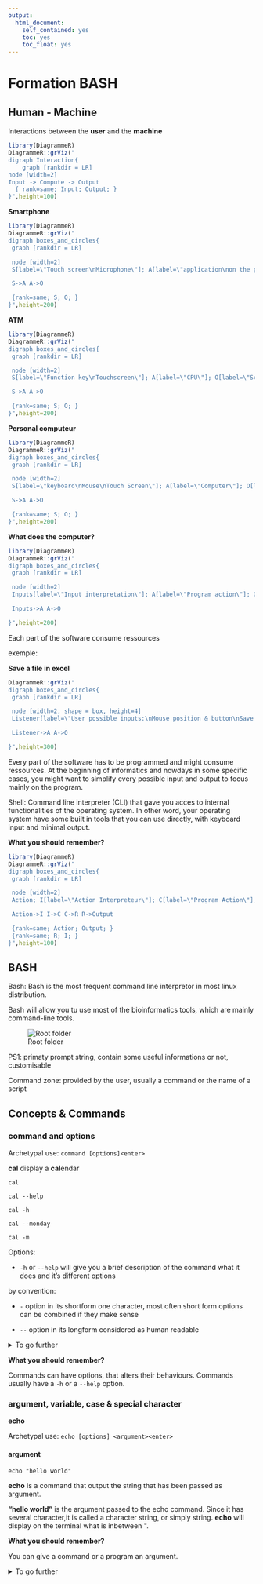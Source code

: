 ```yaml
---
output:
  html_document:
    self_contained: yes
    toc: yes
    toc_float: yes
---
```



# Formation BASH

## Human - Machine

Interactions between the **user** and the **machine**

```r
library(DiagrammeR)
DiagrammeR::grViz("
digraph Interaction{
	graph [rankdir = LR]
node [width=2]
Input -> Compute -> Output
  { rank=same; Input; Output; }
}",height=100)
```
**Smartphone**

```r
library(DiagrammeR)
DiagrammeR::grViz("
digraph boxes_and_circles{
 graph [rankdir = LR]

 node [width=2]
 S[label=\"Touch screen\nMicrophone\"]; A[label=\"application\non the phone\"]; O[label=\"screen\nspeaker\nheadphone\"];

 S->A A->O

 {rank=same; S; O; }
}",height=200)
```

**ATM**


```r
library(DiagrammeR)
DiagrammeR::grViz("
digraph boxes_and_circles{
 graph [rankdir = LR]

 node [width=2]
 S[label=\"Function key\nTouchscreen\"]; A[label=\"CPU\"]; O[label=\"Screen\nPrinter\nDispenser\"];

 S->A A->O

 {rank=same; S; O; }
}",height=200)
```

**Personal computeur**

```r
library(DiagrammeR)
DiagrammeR::grViz("
digraph boxes_and_circles{
 graph [rankdir = LR]

 node [width=2]
 S[label=\"keyboard\nMouse\nTouch Screen\"]; A[label=\"Computer\"]; O[label=\"Screen\nSpeaker\nany other device\"];

 S->A A->O

 {rank=same; S; O; }
}",height=200)
```

**What does the computer?**

```r
library(DiagrammeR)
DiagrammeR::grViz("
digraph boxes_and_circles{
 graph [rankdir = LR]

 node [width=2]
 Inputs[label=\"Input interpretation\"]; A[label=\"Program action\"]; O[label=\"Output response\"];

 Inputs->A A->O

}",height=200)
```


Each part of the software consume ressources

exemple:

**Save a file in excel**
```r
DiagrammeR::grViz("
digraph boxes_and_circles{
 graph [rankdir = LR]

 node [width=2, shape = box, height=4]
 Listener[label=\"User possible inputs:\nMouse position & button\nSave button\nMenu navigation\nKeyboard command(CTRL+S,ALT+F->ALT+S)\"]; A[label=\"Program action:\n Save the file\"]; O[label=\"Output response:\nLoading bar is displayed during the  writting\nThe file name does not have a star anymore\nThe save button is grey\"];

 Listener->A A->O

}",height=300)
```

Every part of the software has to be programmed and might consume ressources. At the beginning of informatics and nowdays in some specific cases, you might want to simplify every possible input and output to focus mainly on the program.

Shell: Command line interpreter (CLI) that gave you acces to internal functionalities of the operating system. In other word, your operating system have some built in tools that you can use directly, with keyboard input and minimal output.

**What you should remember?**

```r
library(DiagrammeR)
DiagrammeR::grViz("
digraph boxes_and_circles{
 graph [rankdir = LR]

 node [width=2]
 Action; I[label=\"Action Interpreteur\"]; C[label=\"Program Action\"]; R[label=\"Program Reaction\"]; Output

 Action->I I->C C->R R->Output

 {rank=same; Action; Output; }
 {rank=same; R; I; }
}",height=100)
```


## BASH

Bash: Bash is the most frequent command line interpretor in most linux distribution.

Bash will allow you tu use most of the bioinformatics tools, which are mainly command-line tools.

![Root folder](Bash_Screenshot.png)

PS1: primaty prompt string, contain some useful informations or not, customisable

Command zone: provided by the user, usually a command or the name of a script 

## Concepts & Commands

### command and options

Archetypal use: `command [options]<enter>`

**cal**
display a **cal**endar

````
cal

cal --help

cal -h

cal --monday

cal -m
````

Options:

* `-h` or `--help` will give you a brief description of the command what it does and it's different options

by convention:

* `-` option in its shortform one character, most often short form options can be combined if they make sense

* `--` option in its longform considered as human readable


<details>
<summary>To go further</summary>
<p>  
````
cal --year

cal -ym
````

**man**ual

Archetypal use: `man [options] <command><enter>`

man is a command to acces the build in help of a command.

* use `space` button to scroll to the next page

* use `q` to quit

````
man cal

man man
````

**man** description can be a little bit austere
</p>
</details>


**What you should remember?**

Commands can have options, that alters their behaviours.
Commands usually have a `-h` or a `--help` option.

### argument, variable, case & special character

**echo**

Archetypal use: `echo [options] <argument><enter>`

#### argument

````
echo "hello world"
````

**echo** is a command that output the string that has been passed as argument.

**"hello world"** is the argument passed to the echo command. Since it has several character,it is called a character string, or simply string. **echo** will display on the terminal what is inbetween \".

**What you should remember?**

You can give a command or a program an argument.

<details>
<summary>To go further</summary>
<p>  
Technically an option is a reserved argument. Both have to be anticipated by the programmers.
<p>
<details>


#### variable

Archetypal use: `<name of my variable>=<value of my variable><enter>`


````
ma_variable_pour_l_example="hello world"
````

**ma_variable_pour_l_example** is a variable, it has a name \"ma_variable_pour_l_example\" and we assign it the value "hello world". A variable is a place holder for a value that we may not want to write directly for any reason (multiple access across the file, possible modification, unknown value before execution of code).

**=** is an operator that will create the variable and initiate it with the value that follows, be careful not to leave some space before or after, otherwise the BASH will interpret it as a command call to ma_variable_pour_l_example, which should results to an error.

**\_** since BASH interpret spaces as command separator we could not call our variable `ma variable pour l example` otherwise it would have call the `ma` command and `variable pour l example` would have been considered as arguments. Since the `-` is by convention reserved to the options, `_` is a good alternative.

````
echo ma_variable_pour_l_example
echo "${ma_variable_pour_l_example}"
````

BASH will need some special character to interpret it as a variable and not just as a simple string.

`${}` will allow access to the value of the variable. They is some other ways to access variable values but `${}` has proven to be portable between command line interpretors and their different versions.


#### case

````
echo "${Ma_variable_pour_l_example}"
````

For BASH and every other Linux based command line interpretor (everything out of windows DOS or powershell) there is a difference between ma_variable_pour_l_example and Ma_variable_pour_l_example. 


##### Recommandations

They is several norms for naming variables but they might not be respected. We will recomand you to:

* don't use full upper case letters 

* name your variable with an human readable name

* avoid any space since they will be rejected by most interpretors

* avoid any special caracter `§%µ£...`

* avoid any reserved caracter `\${}...`

* avoid any punctuation


<details>
<summary>to go further</summary>
<p>  

**escape character**

````
Ma_variable_pour_l_example=${ma_variable_pour_l_example}
````

We can use the value of a variale and copy it to another variable

````
echo "${ma_variable_pour_l_example}${Ma_variable_pour_l_example}"
````

We can use several variables in the same call

````
echo -e "${ma_variable_pour_l_example}\n\"${Ma_variable_pour_l_example}\""
````

`-e` is the echo option allowing interpretation of backslash escapes.

The escape character came in two forms:

In `\n`, the backslash (`\`) is there for the interpreter to say that the following one (`n`) is not a regular `n` but is to be considered as a control character. `\n` is a line feed, or a newline character. `\t` is the tabulation character.

In `\"`, the backslash is there for the interpreter to say that the following one(`\"`) is to be considered as a regular character. In this case the `\` is considered as an escape character preventing interpretation of the following character. 


**Naming Convention**

You can enconter several naming convention:

Formatting | 	Name(s)
:-:|:-:
twowords | flat case
TWOWORDS |	upper flat case
twoWords |	(lower) camelCase, dromedaryCase
TwoWords |	(upper) CamelCase, PascalCase
two_words |	snake_case, pothole_case
TWO_WORDS |	SCREAMING_SNAKE_CASE, MACRO_CASE, CONSTANT_CASE
Two_Words |	Camel_Snake_Case
two-words |	kebab-case, dash-case, lisp-case
TWO-WORDS |	TRAIN-CASE, COBOL-CASE, SCREAMING-KEBAB-CASE
Two-Words |	Train-Case, HTTP-Header-Case
source wikipedia:[https://en.wikipedia.org/wiki/Naming_convention_(programming)](https://en.wikipedia.org/wiki/Naming_convention_(programming))

**environment vairable**

Some variables are already defined by the operating system for internal operations. Do not use their name since it may create a conflict. They are usually written in capital letters only. They can be access with the `printenv` command.
</p>
</details>

**What you should remember?**

* You can store informations into a variable.
* You can access information of a variable using `${<name_of_the variable>}`.
* Be careful of the letter case, more generally be careful of how you name your variables


### Directory, root directory, path, home, working directory, absolute path, relative path

#### Directory

A directory (also called folder) is a file system cataloging structures that contains references to other computer files and possibly other directories. In other words, a directory may have directories inside or files. Directories have a stem leaves structures (parent - children) which is also considered as a hierarchical structure. 

**ls**
Archetypal use: `ls [options] <path to the folder to list><enter>`

To known the content of a directory you can use the ls (**l**i**s**t) command and the path (will be explained later) to the directory as argument. Without arument, `ls` will list everything in the working directory (will also be explained later).

If you don't provide a path to a folder, ls will list the working directory.

#### root directory

The root directory is the top most directory in a hierarchy. 

In a Unix operating system, it look like this:

````
ls /
````

![Root folder](Ubuntu_Filesystem_Hierarchy.png)

Most of the linux distribution share the same directory structure at the top most level. In windows, each disk has it's own root. 

#### path

To determine a localisation in the folders hierarchical structure, we use a path.

````
/bioinfo/users/ltaing/CondaCache/Rsystempiper-9f39fb2df62d3251cbebca4ab7700d89/bin
````

The leftiest `/` (called slash) refers to the root each names. `bioinfo` is the name of the folder at the root level and `users` directory is included inside `bioinfo`. Each other slash are considered as folder separator. The rightiest name (`bin` in our case), can either be a folder or a file. In that case, `bin` is a folder.

Since `bin` is a folder, `/bioinfo/users/ltaing/CondaCache/Rsystempiper-9f39fb2df62d3251cbebca4ab7700d89/bin` and `/bioinfo/users/ltaing/CondaCache/Rsystempiper-9f39fb2df62d3251cbebca4ab7700d89/bin/` are equivalent.

In windows the folder separator is '\' (backslash or antislash).

#### home directory

The home directory is the directory containing the files (and directories) of a specific user. The concept of home directory is present in all operating system. Usually, it is the active directory when you open a terminal. To know the path to your home you can use the environment variable `$HOME` such as `echo $HOME`.

Sometimes, you can see `~` as a place holder for the home directory.


#### working directory

**pwd**

Archetypal use: `pwd [options]<enter>`


Since you open a terminal and until you close it, you are somewhere in the file system. That somewhere is called the working directory. When you open a terminal, your working directory is your home directory. To known the current working directory you can use the `pwd` command (**p**rint **w**orking **d**irectory).

**cd**

Archetypal use: `cd [options] <path to the destination><enter>`

If you want to change the directory you can use the cd (**c**hange **d**irectory) command.


````
cd /
ls
pwd
cd $HOME
ls
pwd
````

If you don't precise a destination directory, cd will **c**hange the **d**irectory to the home directory.

**self directory:.** 

`.` is a shortcut from the current directory to the current directory.

````
cd $HOME
ls -a
pwd
cd .
pwd
````

Not very useful for now, but quite illustrative.

**parent directory:..** 

`..` is a shortcut from the current directory to the parent directory (one directory above in the tree).

````
cd $HOME
pwd
cd ..
pwd
cd $USER
pwd
````

Every directory have a `..` shortcut even the root directory. In that case it point to the root directory itself. 

**absolute and relative path**

When we look at a path, they're is two possible origins:

* **from the current directory**, the path is then called **relative path**. Technically a relative path is something that begins with `./` but its presence is not mandatory and most often omitted.


* **from the root directory**, the path is then called **absolute path**. Even if it can handle `..` in it's folders, an absolute path should be the most direct path to the destination.

As long as they point to the same location they are strictly similar. Depending on the circusmstances one might be more fitted to the other.

#### create and delete directories

Archetypal use: `mkdir [options] <name of the directory to create><enter>`

**m**a**k**e **dir**ectory named <name of the directory to create> inside the working directory.

````
pwd
mkdir example_directory
cd example_directory
pwd
cd ..
mkdir example_directory
````

If the working directory already contains a `example_directory`, mkdir will output (return) an error message. 

<details>
<summary>to go further</summary>
<p>  

You can also provide a path to the directory that you want to create. By default, only the lastest directory of a path can be created, meaning that every other directory in the path must exists before.
<p>
</details>


**rmdir**

**r**e**m**ove **dir**ectory named <path of the directory to delete>

Archetypal use: `rmdir [options] <name of the directory to delete><enter>`

````
ls 
rmdir example_directory
ls 
````

If the working directory do not contains a `example_directory`, rmdir will output (return) an error message. 


**What you should remember?**

* You are always in a directory. The shortcut to the directory where you are located is called **working directory**.

* `pwd` will print your working directory.

* The **root** directory is the top most directory in the hierarchical structure of directories.

* A path is the folder succession to destination (wherever it is a file or a directory).

* An absolute path is a path from the root directory

* A relative path is a patf from the working directory

### File, copy, move, remove

A file is a computer ressource to record ny kind of data (text, sound, video, picture, software). Most of the time they contain an extension (.txt for example) to indicate the kind of stored data.

We can distinguate two kind of files:

* **text file** also refered as flat file. These files contains text that can be directly read within the shell

* **binary file** any other kind of file that can not be directly read from the shell. Since the begenning of this lesson, every command or program that we use are binary files.

**touch**

Archetypal use: `touch [options] <file that you want to create><enter>`

````
mkdir example_directory
cd example_directory
touch exemple_file_a.txt
ls -al --time-style=full-iso
````

Touch create an empty file, the 5th column of the `ls -al` is the file size, in our case it should be 0. It is a misuse of the touch programs.

#### cp


**c**o**p**y  a file

Archetypal use: `copy [options] <path of the source> <path of the destination><enter>`

Copy as its name might suggest create a copy of the source to the destination.

````
touch exemple_file_a.txt
ls -al --time-style=full-iso
cp exemple_file_a.txt exemple_file_b.txt
ls -al --time-style=full-iso
mkdir exemple_directory_b
cp exemple_file_a.txt exemple_directory_b/.
````

Since copy do not alter the source destination, it remains what it was before the copy call. In the last command we ask copy to copy `exemple_file_a.txt` into the directory


#### rm

**r**e**m**ove  a file

Archetypal use: `rm [options] <path of the file to remove><enter>`

````
touch exemple_file_to_be_remove.txt
ls -al --time-style=full-iso
rm -i exemple_file_to_be_remove.txt
ls -al --time-style=full-iso
touch exemple_file_to_be_remove.txt
ls -al --time-style=full-iso
rm exemple_file_to_be_remove.txt
````

Be careful of what you remove, since rm do not ask for any confirmation and that the file is not store in a trash bin directory, it will be lost forever.

#### mv

**m**o**v**e

Archetypal use: `mv [options] <path of the source> <path of the destination><enter>`

move change the location of the source file to the location of the destination. It will remove the source file.

````
touch exemple_file_a.txt
touch exemple_file_b.txt
ls -al --time-style=full-iso
mv -i exemple_file_a.txt exemple_file_c.txt
ls -al --time-style=full-iso
mv -i exemple_file_c.txt exemple_file_b.txt
````

Be careful of overwritting pre existing files, if the `-i` weren't present, mv would have simply replace pre existing `exemple_file_b.txt`.

**What you should remember?**

* You can directly read a text file. You can not directly read a binary file.
* copy `<source> <destination>`
* rm `<target>`
* mv = cp `<source> <destination>` then rm `<source>`

### text file: cat, head, tail, more

#### cat

con**cat**enate

Archetypal use: `cat [options] <path of the file to concatenate><enter>`

The command reads files sequentially and write them to standard output. Cat can read any text file and will dispolay it on termional.


in the folder where this example is located, try:
````
cat fastqc_data.txt
````

#### head 

Archetypal use: `head [options] <path of the file><enter>`

**head** will allow you to access to the first lines of a flat files.

````
head fastqc_data.txt
````

#### tail

Archetypal use: `tail [options] <path of the file><enter>`

**tail** will allow you to access to the last lines of a flat files.

````
tail fastqc_data.txt
````

#### more 

Archetypal use: `more [options] <path of the file><enter>`

**more** allows you to display a text file, page by page and use `space` to moove to the **next** page and `q` to quit. 

````
more fastqc_data.txt
````

### less


**What you should remember?**

* cat Print everything
* head print the first 10 lines
* tails print the last 10 lines
* more page by page display

## Permissions

### ownership

Each file or directory bleongs to a user and a group. To know the owner of a file, you can use the `ls -l` information. The owner information is displayed in the second column. The third column is the owner information. The owner of a file can change permissions on this file.
 
In most of operating system, permissions are the rights that you have on a file or a directory.

From the owner point of view: 
### read

If you have the **r**ead rigth then you can read it, in the shell or using any fitted program. The read rights means that you can use a program to read it such as cat or any text editor. It means also that if you don't have the read rights, you can't use any unix tools or program to access it such as `cp` or `cat` for example. 

### write

If you have the **w**right rigth then you can wright it, in the shell or using any fitted program. It means that you can modify (add/delete) all or part of it.

### execute

If you have the e**x**ecute rigth then you can execute it wherever it is a text file (called a script) or a binary file (program of application), in the shell or using any fitted program.

### chmod

To know the rights that you have on a file. you can une the `ls` command with the `-l` options. The right are displayed in the first columns caracter 2 to 5. If you have a right, the corresponding letter is displayed if not, an hyphen is displayed.

**ch**ange **mod**e 

If you want to change the rights that you have on a right you can use the `chmod` command.

````
ls -l fastqc_data.txt
cat fastqc_data.txt
chmod u-r fastqc_data.txt
ls -l fastqc_data.txt
cat fastqc_data.txt
chmod u+r fastqc_data.txt
ls -l fastqc_data.txt
cat fastqc_data.txt
````

The `u-r` option means for the user (the owner) remove the read right. The `u+r` option mean for the user (the owner) to add the read rigth. You can only change the rights of the files that you own. You can encounter other way to defined rights to a file base on number but for a simpler use, we recommand you to stay with this formalism until you are more familiar with shell.

<details>
<summary>to go further</summary>
<p>  

* In the `ls -l` output, we can see that there is place for other users rights. You are defined as **u**ser. Other users are defined by the relation they share with you. You also belongs to a **g**roup, at least a group of yourself. You may want to share some rights with the group and not to unknown users or users outsite the group. The third and last group of users are the **o**thers.

* The directories also have rights. You need the execute permissions to cross a directory.

</p>
</details>

**What you should remember?**

* Somebody owns a file or a directory, the owner.

* Everything is based from the owner point of view, the user, the group and the other.

* Read rights: can open it, can copy it.

* Write rights: can open it, modify it.

* Execute can execute it.

* Directories have rights also.


## looking for a string

**grep**

grep is a powerful tool to look into an input (most likely a text file) and select lines that fit a pattern and print the result it into the shell.

Archetypal use: `grep [options] \"<pattern to look for>\"  <path of the file to look into><enter>`

from the example file:
````
grep "total" fastq_report.txt
````

**sed**

**s**tring **ed**itor

Archetypal use: `sed [options] s/<motif to replace>/<replace motif>/ <file where to substitute strings><enter>`

````
sed s/lieng/tom/ example_ls_output.txt
````

As you can see if the line in the file do not contain any match with the motif, it will be output unaltered.

As you can see only the first occurence of lieng is substitute in each line.

If you want to susbtitute every occurence of lieng, you have to add the global option.

sed s/<motif to replace>/<replace motif>/g


**What you should remember?**

* You can search for a specific string into a file.

* You can replace a specific string with the string of your choice in a file.

## scripts

In some occasions, it can be more convenient to store instructions (commands) in a file and executes these instructions in one time. A file with bash instructions is then called a bash script. By convention, it has a `.sh` extension. In that script file, each instuction is on a new line. They will be executed sequentially (one by one, from top to bottom) and each instruction will have to finish before going to the next one.

Before executing a bash script, you need the execution rights.

To add the execution rights to a script that you own you must use the `chmod` command with the `u+x` argument.

To execute a script you simply need to enter the path to it.

Assuming that you are in the repertory where the script is located:

./<name of the script>.sh

Depending on configuration, you may be able to simply use the name without using the `./`

You can also execute a script that is not in the working directory by using it path (absolute or relative).

<path to the script directory>/<name of the script>.sh


## streams

### standard streams

Each programs (unix tools, script, applications) can use 3 streams to interact with the user.

#### stdin

The **st**andard **in**put consist of all the keyboard input since the program is called.

example:
````
touch example_file.txt
rm -i example_file.txt
````

When using the `-i` option, `rm` is waiting for some standard input (keyboard input) before acting. In this case `touch` do not use any standard input `example_file.txt` is an argument. Standard input may not be mandatory.

#### stdout

The **st**andard **out**put consist of what the program should exit during a regular execution.

````
pwd
````

The path to the working directory is displayed on screen and constitute the standard output of `pwd`. As for the standard input, the stdout input may not be mandatory, for example `cp` or `mv` doesn't have any standard output(in their regular use).

### stderr

The **st**andard **err**or consist of what the program should exit during an (anticipated) irregular execution.

````
mffsldqigvdsacfsdfgeg
````
Of course `mffsldqigvdsacfsdfgeg` do not exists and nothing should be expected. But since calling an non existant software is an irregular execution, bash (and most shell) will output and error message.

![Root folder](StdErr.png)

Be careful, not every program have build in validity test. A program may encounter an issue whitout printing an error due to several reasons (conception's choice, poor conception, unanticipated error).

In some environment, your standard error stream may be emphazised (colored in red).

**What you should remember?**

* The streams may or may not be used by a program, depending of the context and the programmers.

* the standard input is everything that can be input into a program, out of its arguments and options.

* the standard output is everything that a program should output, most likely into the terminal.

* the standard error is everything that a program should output if an irregular use occurs, most likely into the terminal, must be anticipated by the programmers.

### stream redirection

Until now we have seen concept that are shared between every operating system. Each concept and command have their counterpart in windows either in DOS or powershell. There is also some subtilities in the permission system in windows but the concept remains identicals.

<details>
<summary>to go further</summary>
<p>  
Here is a list of corresponding tools between Windows shell (DOS or Powershell) and unix system : [here](https://www.lemoda.net/windows/windows2unix/windows2unix.html)
<p>

The stream redirection is one of the powerful tools that are specific to the UNIX/LINUX operating system. The main idea is that the output  stream of a program can be piped into the input stream of another program or directly into a file.

### stream into a file

**>**

Archetypal use: `command [options] <arguments> > <output file><enter>`

The `>` operator allow you to redirect the standard output stream in to a file.

exemple:

````
rm inventory.txt
ls /usr/local/bin > inventory.txt
more inventory.txt
ls /usr/local > inventory.txt
more inventory.txt
````

As you can observe in the exemple, the `>` operator redirect the standard output into the inventory text file. If inventory.txt does not exists, the `>` operator will create it.  The `>` overwrite any previous version of inventory.txt whithout any warning so be careful of its usage.

**>>**

In case you wish to keep the previous information of a file, the `>>` will write the new information a the end of a file.

Archetypal use: `command [options] <arguments> >> <output file><enter>`

exemple:

````
rm inventory.txt
ls /usr/local/bin >> inventory.txt
more inventory.txt
ls /usr/local >> inventory.txt
more inventory.txt
````
As you can observe, the `>>` operator will create the file if it doesn't exists and will write the output stream at the end of it (which can be considered as the begening since it will be and empty file).

<details>
<summary>to go further</summary>
<p>
Actually the output stream is the by default stream to be use in redirection. But as we saw earlier, another stream is available. To distinguish the 2 streams we can use `1>` for the standard output and `2>` for the error output. By convention, `>` is equivalent to `1>`.

If you want to redirect both stream simultenouslty into one file, you can use the `&>` operator.

If you want to redirect both stream simultenouslty into two different files, you can use the `1>` and `2>` in the same command.

command [options] <arguments> 1> stdout_file.txt 2> stdout_file.txt 

Be careful not to leave some space between the character.
<p>

### stream from a file

**<**

Archetypal use: `command [options] <arguments> < <input file><enter>`

The `<` operator allow you to redirect a file into the standard input stream.

In the example directory
```
grep "Total Sequences" <  fastqc_data.txt
```

### stream to another command

**|**

Archetypal use: `<Command 1> | <command 2>`


More powerful than writting into files, you can output stream of a first program into the input stream of a second program by using the `|` (called pipe) operator.

In the example directory
```
grep "Total Sequences" fastqc_data.txt | sed "s/Total//"
grep "Total Sequences" fastqc_data.txt | sed "s/Total//" | sed "s/Sequences//"
grep "Total Sequences" fastqc_data.txt | sed "s/Total//" | sed "s/Sequences//" | sed "s/ //"
grep "Total Sequences" fastqc_data.txt | sed "s/Total//" | sed "s/Sequences//" | sed "s/ //" | sed "s/\t//"
```

Welcome into a world of endless possibilities :).

**What you should remember?**

* You can redirect the streams into a file
* `>` create and write or overwrite a file
* `>>` write at the end of a file
* `|` into another process



## Some usual cases

### Connect to a distant machine

ssh <username in distant machine>@<distant machine identificator>

### Copy files between to machines 

scp <username in source machine>@<source machine identificator>:<path to the source file> <username in destination machine>@<detination machine identificator>:<path to the destination file>

## Expresssion regulieres








